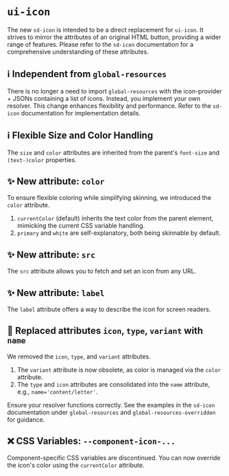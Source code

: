 # `ui-icon`

The new `sd-icon` is intended to be a direct replacement for `ui-icon`. It strives to mirror the attributes of an original HTML button, providing a wider range of features. Please refer to the `sd-icon` documentation for a comprehensive understanding of these attributes.

## ℹ️ Independent from `global-resources`

There is no longer a need to import `global-resources` with the icon-provider + JSONs containing a list of icons. Instead, you implement your own resolver. This change enhances flexibility and performance. Refer to the `sd-icon` documentation for implementation details.

## ℹ️ Flexible Size and Color Handling

The `size` and `color` attributes are inherited from the parent's `font-size` and `(text-)color` properties.

## ✨ New attribute: `color`

To ensure flexible coloring while simplifying skinning, we introduced the `color` attribute.

1. `currentColor` (default) inherits the text color from the parent element, mimicking the current CSS variable handling.
2. `primary` and `white` are self-explanatory, both being skinnable by default.

## ✨ New attribute: `src`

The `src` attribute allows you to fetch and set an icon from any URL.

## ✨ New attribute: `label`

The `label` attribute offers a way to describe the icon for screen readers.

## 🔀 Replaced attributes `icon`, `type`, `variant` with `name`

We removed the `icon`, `type`, and `variant` attributes.

1. The `variant` attribute is now obsolete, as color is managed via the `color` attribute.
2. The `type` and `icon` attributes are consolidated into the `name` attribute, e.g., `name='content/letter'`.

Ensure your resolver functions correctly. See the examples in the `sd-icon` documentation under `global-resources` and `global-resources-overridden` for guidance.

## ❌ CSS Variables: `--component-icon-...`

Component-specific CSS variables are discontinued. You can now override the icon's color using the `currentColor` attribute.
